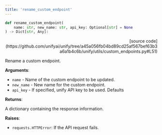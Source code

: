 ```yaml
---
title: 'rename_custom_endpoint'
---
```


```python
def rename_custom_endpoint(
    name: str, new_name: str, api_key: Optional[str] = None
) -> Dict[str, Any]:
```

<p align="right">[source code](https://github.com/unifyai/unify/tree/a45a056fb04bd89cd25af567bef63b3a6a1b4c6b/unify/utils/custom_endpoints.py#L51)</p>

Rename a custom endpoint.

**Arguments**:

- `name` - Name of the custom endpoint to be updated.
- `new_name` - New name for the custom endpoint.
- `api_key` - If specified, unify API key to be used. Defaults



**Returns**:

A dictionary containing the response information.



**Raises**:

- `requests.HTTPError`: If the API request fails.